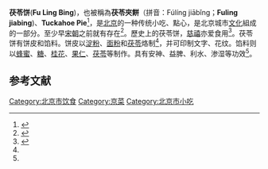 '''茯苓饼'''('''Fu Ling Bing''')，也被稱為'''茯苓夾餅'''（拼音：Fúlíng jiābǐng；'''Fuling jiabing''')、'''Tuckahoe Pie'''<ref>{{cite web  | title = Fu Ling Bing (Tuckahoe Pie)  | url = http://www.cultural-china.com/chinaWH/html/en/8Kaleidoscope2736.html  | accessdate = 2009-01-08  | deadurl = yes  | archiveurl = https://web.archive.org/web/20090109054724/http://www.cultural-china.com/chinaWH/html/en/8Kaleidoscope2736.html  | archivedate = 2009-01-09  }}</ref>，是[[北京|北京]]的一种传统小吃、點心，是北京城市[[文化|文化]]組成的一部分。至少早[[宋朝|宋朝]]之前就有存在<ref name="oldBookSong">{{cite book|author=张从正|authorlink=张从正|others=王雅丽 注解|title=《儒门事亲》|origyear=1228年|accessdate=2011年10月2日|series=中医非物质文化遗产临床经典读本|edition=第1版|date=2011年1月1日|publisher=中国医药科技出版社|language=zh|isbn=9787506746014|quote=茯苓四两，白面二两，水调作饼，以黄蜡煎熟}}</ref>。歷史上的茯苓饼，[[慈禧|慈禧]]亦爱食用<ref name="newBookCiXi">{{cite book|author=张林|title=《帝王将相与中华美食》|accessdate=2011年10月2日|edition=第1版|publisher=湖北人民出版社|language=zh-hans|isbn=9787216039437|section=“茯苓夹饼”慈禧爱|quote=人吃了有安神、益脾、利水、渗湿诸功能。治脾虚、失眠、心悸、水肿更佳，对妇女及老年人滋补最好。如此说来，老佛爷慈禧太后的喜食是不无道理的。}}</ref>。茯苓饼有饼皮和馅料。饼皮以[[淀粉|淀粉]]、[[面粉|面粉]]和[[茯苓|茯苓]]烙制<ref name="oldBookSong"/>，并可印制文字、花纹。馅料则以[[蜂蜜|蜂蜜]]、[[糖|糖]]、[[桂花|桂花]]、[[果仁|果仁]]、[[茯苓|茯苓]]等制作。具有安神、益脾、利水、渗湿等功效<ref name="newBookCiXi"/>。

==参考文献==
{{Reflist}}
{{Portal bar|食物|北京|中國}}
{{中國菜小作品}}

[[Category:北京市饮食|Category:北京市饮食]]
[[Category:京菜|Category:京菜]]
[[Category:北京市小吃|Category:北京市小吃]]